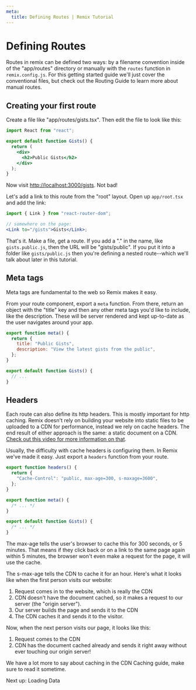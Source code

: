 ```yaml
---
meta:
  title: Defining Routes | Remix Tutorial
---
```



# Defining Routes

Routes in remix can be defined two ways: by a filename convention inside of the "app/routes" directory or manually with the `routes` function in `remix.config.js`. For this getting started guide we'll just cover the conventional files, but check out the <Link to="/dashboard/docs/routing">Routing Guide</Link> to learn more about manual routes.

## Creating your first route

Create a file like "app/routes/gists.tsx". Then edit the file to look like this:

```jsx
import React from "react";

export default function Gists() {
  return (
    <div>
      <h2>Public Gists</h2>
    </div>
  );
}
```

Now visit [http://localhost:3000/gists](http://localhost:3000/gists). Not bad!

Let's add a link to this route from the "root" layout. Open up `app/root.tsx` and add the link:

```jsx
import { Link } from "react-router-dom";

// somewhere on the page:
<Link to="/gists">Gists</Link>;
```

That's it. Make a file, get a route. If you add a "." in the name, like `gists.public.js`, then the URL will be "gists/public". If you put it into a folder like `gists/public.js` then you're defining a nested route--which we'll talk about later in this tutorial.

## Meta tags

Meta tags are fundamental to the web so Remix makes it easy.

From your route component, export a `meta` function. From there, return an object with the "title" key and then any other meta tags you'd like to include, like the description. These will be server rendered and kept up-to-date as the user navigates around your app.

```jsx
export function meta() {
  return {
    title: "Public Gists",
    description: "View the latest gists from the public",
  };
}

export default function Gists() {
  // ...
}
```

## Headers

Each route can also define its http headers. This is mostly important for http caching. Remix doesn't rely on building your website into static files to be uploaded to a CDN for performance, instead we rely on cache headers. The end result of either approach is the same: a static document on a CDN. [Check out this video for more information on that](https://youtu.be/bfLFHp7Sbkg).

Usually, the difficulty with cache headers is configuring them. In Remix we've made it easy. Just export a `headers` function from your route.

```jsx
export function headers() {
  return {
    "Cache-Control": "public, max-age=300, s-maxage=3600",
  };
}

export function meta() {
  /* ... */
}

export default function Gists() {
  /* ... */
}
```

The max-age tells the user's browser to cache this for 300 seconds, or 5 minutes. That means if they click back or on a link to the same page again within 5 minutes, the browser won't even make a request for the page, it will use the cache.

The s-max-age tells the CDN to cache it for an hour. Here's what it looks like when the first person visits our website:

1. Request comes in to the website, which is really the CDN
2. CDN doesn't have the document cached, so it makes a request to our server (the "origin server").
3. Our server builds the page and sends it to the CDN
4. The CDN caches it and sends it to the visitor.

Now, when the next person visits our page, it looks like this:

1. Request comes to the CDN
2. CDN has the document cached already and sends it right away without ever touching our origin server!

We have a lot more to say about caching in the <Link to="/dashboard/cdn-caching">CDN Caching</Link> guide, make sure to read it sometime.

<div className="next-prev-links">
  <Link className="next" to="../loading-data">
    Next up: Loading Data
  </Link>
</div>
